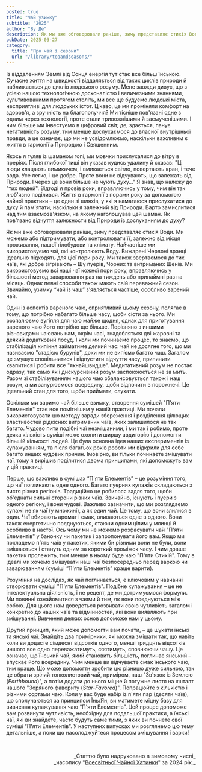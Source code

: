 ```yaml
---
posted: true
title: "Чай узимку"
subtitle: "2025"
author: "Ву Де"
description: Як ми вже обговорювали раніше, зиму представляє стихія Води. Ми можемо або підтримувати, або контролювати її, залежно від місця проживання, нашої тілобудови та клімату...
pubDate: 2025-03-27
category: 
  title: "Про чай і сезони"
  url: "/library/teaandseasons/"
---
```


Із віддаленням Землі від Сонця енергія тут стає все більш їнською. Сучасне життя на швидкості віддаляється від таких циклів природи й наближається до циклів людського розуму. Мене завжди дивує, що з усією нашою технологічною досконалістю і величезними знаннями, культивованими протягом століть, ми все ще будуємо людські міста, несприятливі для людських істот. Цікаво, це ми проміняли комфорт на здоров'я, а зручність на благополуччя? Ми тісніше пов'язані одне з одним через технології, проте стали тривожнішими й засмученішими. І чим більше ми інвестуємо в цифровий світ, де, здається, панує негативність розуму, тим менше дослухаємося до власної внутрішньої правди, а це означає, що ми не усвідомлюємо, наскільки важливим є життя в гармонії з Природою і Священним.

Якось я гуляв із шаманом гопі, ми мовчки прислухалися до вітру в преріях. Після глибокої тиші він указав кудись удалину й сказав: "Ці люди клацають вимикачем, і вмикається світло, повертають кран, і тече вода. Усе легко, і це добре. Проте вони не відчувають, що залежать від Природи. І через це вони більше не чують духу…" Я знав, що належу до "тих людей". Відтоді я провів роки, вправляючись у тому, чим він так люб'язно поділився. Життя в гармонії з порами року за допомогою чайної практики – це один зі шляхів, у які я намагаюся прислухатися до духу й пам'ятати, наскільки я залежний від Природи. Варто замислитися над тим взаємозв'язком, на якому наголошував цей шаман. Як пов’язано відчуття залежности від Природи із дослуханням до духу?

Як ми вже обговорювали раніше, зиму представляє стихія Води. Ми можемо або підтримувати, або контролювати її, залежно від місця проживання, нашої тілобудови та клімату. Найчастіше ми використовуємо чаї, які контролюють Воду. Вижарені Червоні вранці ідеально підходять для цієї пори року. Ми також звертаємося до тих чаїв, які добре зігрівають – Шу пуерів, Чорних та витриманих Шенів. Ми використовуємо всі наші чаї кожної пори року, вправляючись у більшості метод заварювання раз на тиждень або принаймні раз на місяць. Однак певні способи також мають свій переважний сезон. Звичайно, узимку “чай із чаш” з'являється частіше, особливо варений чай.

Один із аспектів вареного чаю, сприятливий цьому сезону, полягає в тому, що потрібно набагато більше часу, щоби сісти за нього. Ми розпалюємо вугілля для чаю майже щодня, однак для приготування вареного чаю його потрібно ще більше. Порівняно з иншими різновидами чаювань нам, окрім часі, знадобляться дві жаровні та деякий додатковий посуд. І коли ми починаємо процес, то знаємо, що стабілізація кипіння займатиме деякий час: чай не досягне того, що ми називаємо "стадією бурунів", доки ми не вип’ємо багато чаш. Загалом це змушує сповільнитися і відпустити відчуття часу, припинити квапитися і робити все "якнайшвидше". Медитативний розум не постає одразу, так само як і дискурсивний розум заспокоюється не за мить. Разом зі стабілізуванням нашого чаю збалансовується також і наш розум, а ми занурюємося всередину, щоби відпочити в порожнечі. Це ідеальний стан для того, щоби приймати, слухати.

Оскільки ми варимо чай більше взимку, створення сумішей "П'яти Елементів" стає все помітнішим у нашій практиці. Ми почали використовувати цю методу заради збереження і розділення цілющих властивостей рідкісних витриманих чаїв, яких залишилося не так багато. Чудово пити подібні чаї незмішаними, і ми так і робимо, проте деяка кількість суміші може охопити ширшу авдиторію і допомогти більшій кількості людей. Це була основна ідея наших експериментів із купажуванням, та після багатьох років роботи ми відкрили для себе багато инших чудових причин. Імовірно, ви тільки починаєте змішувати чаї, тому я вирішив поділитися двома принципами, які допоможуть вам у цій практиці.

Перше, що важливо в сумішах “П'яти Елементів” – це розуміння того, що чаї поглинають одне одного. Багато пуерних купажів складаються з листя різних регіонів. Традиційно це робилося задля того, щоби об'єднати сильні сторони різних чаїв. Звичайно, існують і пуери з одного регіону, і вони чудові. Важливо зазначити, що ми розглядаємо купажі не як ча*ї* (у множині), а як _один_ чай. Це тому, що вони злилися в один. Чаї вбирають аромат і смак, вливаються одне в одного. Вони також енергетично поєднуються, стаючи одним цілим у млинці й особливо в настої. Ось чому ми не можемо розфасувати чай "П'яти Елементів" у баночку чи пакетик і запропонувати його вам. Якщо ми покладемо п'ять чаїв у пакетик, якими би різними вони не були, вони змішаються і стануть одним за короткий проміжок часу. І чим довше пакетик пролежить, тим менше в ньому буде чаю "П'яти Стихій". Тому в ідеалі ми хочемо змішувати наші чаї безпосередньо перед варкою чи заварюванням (суміші “П'яти Елементів” краще варити).

Розуміння на дослідах, як чай поглинається, є ключовим у навчанні створювати суміші "П'яти Елементів". Подібне купажування – це не інтелектуальна діяльність, і не рецепт, де ми дотримуємося формули. Ми повинні ознайомитися з чаями й тим, як вони поєднуються між собою. Для цього нам доведеться розвивати свою чутливість загалом і конкретно до наших чаїв та відмінностей, які вони виявляють при змішуванні. Вивчення деяких основ допоможе нам у цьому.

Другий принцип, який може допомогти вам почати, – це шукати їнські та янські чаї. Знайдіть два примірники, які можна змішати так, що навіть коли ви додасте сімдесят відсотків одного, менші тридцять відсотків иншого все одно переважатимуть, сяятимуть, сповнюючи чашу. Це означає, що їнський чай, який становить більшість, поглинає янський – впускає його всередину. Чим менше ви відчуваєте смак їнського чаю, тим краще. Що може допомогти зробити цю різницю дуже сильною, так це обрати зрілий тонколистовий чай, приміром, наш "Зв'язок із Землею (_Earthbound_)", а потім додати до нього міцне й потужне листя на кшталт нашого "Зоряного фавориту (_Star-Favored_)". Попрацюйте з кількістю і різними сортами чаю. Коли у вас буде набір із п'яти пар (десяти чаїв), що сполучаються за принципом Їнь/Ян, ви матимете міцну базу для вивчення купажування чаю “П'яти Елементів”. Цей процес допоможе вам розвинути чутливість, необхідну для подальшої практики, а їнські чаї, які ви знайдете, часто будуть саме тими, з яких ви почнете свої суміші “П'яти Елементів”. У наступних випусках ми розглянемо цю тему детальніше, а поки що насолоджуйтеся процесом змішування і варки!

<p>&nbsp;</p>
<p align="right" style="font-size: 0.9rem;">_Статтю було надруковано в зимовому числі_<br />_часопису "<a href="http://www.globalteahut.org/" target="_blank" rel="noopener noreferrer">Всесвітньої Чайної Хатинки</a>" за 2024 рік._</p>